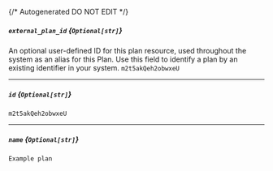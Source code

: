 {/* Autogenerated DO NOT EDIT  */}
##### `external_plan_id` *{`Optional[str]`}*
An optional user-defined ID for this plan resource, used throughout the system as an alias for this Plan. Use this field to identify a plan by an existing identifier in your system.
`m2t5akQeh2obwxeU`

---
##### `id` *{`Optional[str]`}*
`m2t5akQeh2obwxeU`

---
##### `name` *{`Optional[str]`}*
`Example plan`

